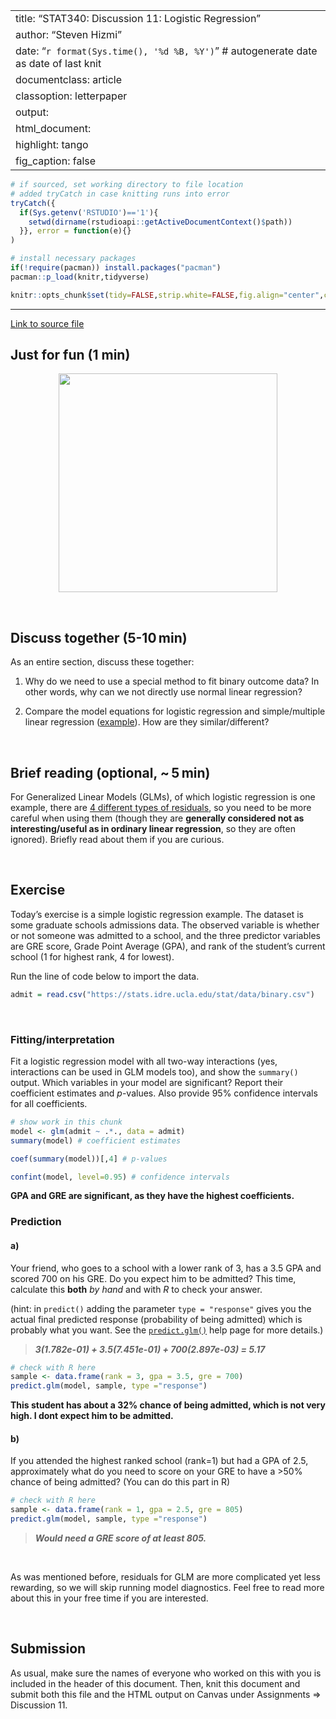 
---
title:  "STAT340: Discussion 11: Logistic Regression"
author: "Steven Hizmi"
date:   "`r format(Sys.time(), '%d %B, %Y')`" # autogenerate date as date of last knit
documentclass: article
classoption: letterpaper
output:
  html_document:
    highlight: tango
    fig_caption: false
---

```{r setup, include=FALSE}
# if sourced, set working directory to file location
# added tryCatch in case knitting runs into error
tryCatch({
  if(Sys.getenv('RSTUDIO')=='1'){
    setwd(dirname(rstudioapi::getActiveDocumentContext()$path))
  }}, error = function(e){}
)

# install necessary packages
if(!require(pacman)) install.packages("pacman")
pacman::p_load(knitr,tidyverse)

knitr::opts_chunk$set(tidy=FALSE,strip.white=FALSE,fig.align="center",comment=" #")
```

---

<style>
a:link {
  text-decoration: underline;
}
</style>

[Link to source file](ds11.Rmd)



## Just for fun (1 min)

<center><a href="https://xkcd.com/221/"><img id="comic" src="https://imgs.xkcd.com/comics/random_number.png" style="width:350px;"></a></center>

<br/>



## Discuss together (5-10 min)

As an entire section, discuss these together:

1. Why do we need to use a special method to fit binary outcome data? In other words, why can we not directly use normal linear regression?

2. Compare the model equations for logistic regression and simple/multiple linear regression ([example](https://www.saedsayad.com/logistic_regression.htm)). How are they similar/different?

<br/>



## Brief reading (optional, ~ 5 min)

For Generalized Linear Models (GLMs), of which logistic regression is one example, there are [4 different types of residuals](https://rpubs.com/benhorvath/glm_diagnostics), so you need to be more careful when using them (though they are **generally considered not as interesting/useful as in ordinary linear regression**, so they are often ignored). Briefly read about them if you are curious.

<br/>



## Exercise

Today's exercise is a simple logistic regression example. The dataset is some graduate schools admissions data. The observed variable is whether or not someone was admitted to a school, and the three predictor variables are GRE score, Grade Point Average (GPA), and rank of the student's current school (1 for highest rank, 4 for lowest).

Run the line of code below to import the data.

```{r}
admit = read.csv("https://stats.idre.ucla.edu/stat/data/binary.csv")
```

<br/>

### Fitting/interpretation

Fit a logistic regression model with all two-way interactions (yes, interactions can be used in GLM models too), and show the `summary()` output. Which variables in your model are significant? Report their coefficient estimates and $p$-values. Also provide $95\%$ confidence intervals for all coefficients.

```{r}
# show work in this chunk
model <- glm(admit ~ .*., data = admit)
summary(model) # coefficient estimates

coef(summary(model))[,4] # p-values

confint(model, level=0.95) # confidence intervals
```
**GPA and GRE are significant, as they have the highest coefficients.**


### Prediction

#### a)

Your friend, who goes to a school with a lower rank of 3, has a 3.5 GPA and scored 700 on his GRE. Do you expect him to be admitted? This time, calculate this **both** _by hand_ and with _R_ to check your answer.

(hint: in `predict()` adding the parameter `type = "response"` gives you the actual final predicted response (probability of being admitted) which is probably what you want. See the [`predict.glm()`](https://stat.ethz.ch/R-manual/R-patched/library/stats/html/predict.glm.html) help page for more details.)

 > _**3*(1.782e-01) + 3.5(7.451e-01) + 700*(2.897e-03) = 5.17**_

```{r}
# check with R here
sample <- data.frame(rank = 3, gpa = 3.5, gre = 700)
predict.glm(model, sample, type ="response")
```
**This student has about a 32% chance of being admitted, which is not very high. I dont expect him to be admitted.**

#### b)

If you attended the highest ranked school (rank=1) but had a GPA of 2.5, approximately what do you need to score on your GRE to have a >50\% chance of being admitted? (You can do this part in R)
```{r}
# check with R here
sample <- data.frame(rank = 1, gpa = 2.5, gre = 805)
predict.glm(model, sample, type ="response")
```
 > _**Would need a GRE score of at least 805.**_

<br/>

As was mentioned before, residuals for GLM are more complicated yet less rewarding, so we will skip running model diagnostics. Feel free to read more about this in your free time if you are interested.

<br/>


## Submission

As usual, make sure the names of everyone who worked on this with you is included in the header of this document. Then, knit this document and submit both this file and the HTML output on Canvas under Assignments ⇒ Discussion 11.

